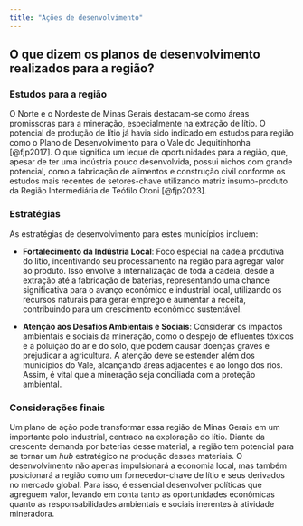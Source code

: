 ```yaml
---
title: "Ações de desenvolvimento"
---
```

## O que dizem os planos de desenvolvimento realizados para a região?

### Estudos para a região

<!-- A utilização da matriz insumo-produto (MIP) para a análise regional e o cálculo de índices de ligação enriquecem consideravelmente nossa compreensão do impacto econômico da mineração nos municípios do Norte e Nordeste de Minas Gerais. De acordo com o estudo de Souza, Gonçalves e Franco (2015), que se baseou na MIP de 2008 de Minas Gerais, setores-chave como "indústria extrativa mineral", "alimentos e bebidas", "produtos químicos", "fabricação de aço e derivados" e "serviços de informação" foram identificados. -->

O Norte e o Nordeste de Minas Gerais destacam-se como áreas promissoras para a mineração, especialmente na extração de lítio. O potencial de produção de lítio já havia sido indicado em estudos para região como o Plano de
Desenvolvimento para o Vale do Jequitinhonha [@fjp2017]. O que significa um leque de oportunidades para a região, que, apesar de ter uma indústria pouco desenvolvida, possui nichos com grande potencial, como a fabricação de alimentos e construção civil conforme os estudos mais recentes de setores-chave utilizando matriz insumo-produto da Região Intermediária de Teófilo Otoni [@fjp2023].

### Estratégias

As estratégias de desenvolvimento para estes municípios incluem:

-   **Fortalecimento da Indústria Local**: Foco especial na cadeia produtiva do lítio, incentivando seu processamento na região para agregar valor ao produto. Isso envolve a internalização de toda a cadeia, desde a extração até a fabricação de baterias, representando uma chance significativa para o avanço econômico e industrial local, utilizando os recursos naturais para gerar emprego e aumentar a receita, contribuindo para um crescimento econômico sustentável.

-   **Atenção aos Desafios Ambientais e Sociais**: Considerar os impactos ambientais e sociais da mineração, como o despejo de efluentes tóxicos e a poluição do ar e do solo, que podem causar doenças graves e prejudicar a agricultura. A atenção deve se estender além dos municípios do Vale, alcançando áreas adjacentes e ao longo dos rios. Assim, é vital que a mineração seja conciliada com a proteção ambiental.

### Considerações finais

Um plano de ação pode transformar essa região de Minas Gerais em um importante polo industrial, centrado na exploração do lítio. Diante da crescente demanda por baterias desse material, a região tem potencial para se tornar um *hub* estratégico na produção desses materiais. O desenvolvimento não apenas impulsionará a economia local, mas também posicionará a região como um fornecedor-chave de lítio e seus derivados no mercado global. Para isso, é essencial desenvolver políticas que agreguem valor, levando em conta tanto as oportunidades econômicas quanto as responsabilidades ambientais e sociais inerentes à atividade mineradora.

<!-- Esta análise revela uma mudança significativa na dinâmica produtiva da região, marcada pela expansão da atividade mineradora, com destaque para a extração de granito, grafita e, especialmente, lítio, principalmente no Médio Jequitinhonha. Essas atividades se tornaram uma fonte relevante de empregos e receitas para muitos municípios. A atividade cafeeira também manteve sua importância como um motor de dinamismo e geração de empregos. -->

<!-- No microterritório de Araçuaí, a extração mineral, especialmente de lítio e granito, tem um papel significativo. Em 2014, o Valor Adicionado da indústria representou 9,9% do PIB de Araçuaí, com a construção civil e a extração mineral sendo os principais contribuintes. A Companhia Brasileira de Lítio (CBL) tem uma presença marcante na região, com a extração de lítio na mina Cachoeira, situada no município de Araçuaí. Além disso, a transformação industrial, especialmente na indústria química, constitui uma parte significativa da atividade, com foco na produção de concentrados de lítio. -->

<!-- O microterritório de Araçuaí é notável por sua variedade de recursos minerais, incluindo lítio, granito, gemas, feldspato, calcita, ardósia, quartzo cristal, areias industriais, xisto, turmalina, diamante secundário, além de areia e argila. A região detém 100% das reservas de lítio (espodumênio e petalita), com a maior parte localizada em Itinga, mas também em Araçuaí, e 41% das reservas de granito. -->

<!-- Em 2013, a grafita, o granito e o lítio responderam por 95% da arrecadação da Compensação Financeira pela Exploração de Recursos Minerais (CFEM) no Médio/Baixo Jequitinhonha. A arrecadação de CFEM em Pedra Azul foi significativa, principalmente devido à extração de grafita e granito, enquanto Araçuaí também teve uma arrecadação considerável, principalmente proveniente do granito e do lítio. -->




<!-- Diante desses desafios, é fundamental buscar um equilíbrio entre o desenvolvimento econômico e a preservação ambiental. A mineração, especialmente com a descoberta de novas jazidas de lítio e as oportunidades em pedras ornamentais, gemas e joias, pode ser uma fonte significativa de empregos e geração de valor. Para isso, é necessário mapear áreas potenciais e atualizar informações sobre produção e reservas.  -->

<!-- Ademais, há uma oportunidade clara de agregar valor à produção local, particularmente no que se refere ao lítio e à grafita. Isso implica desafios em termos de governança e a necessidade de apoio institucional forte. No caso específico das gemas e joias, isso significa investir em pesquisa, formação de mão de obra qualificada, aquisição de tecnologia para o processamento das pedras, e avançar em governança e apoio institucional. -->

<!-- Por fim, a proposta de verticalizar a cadeia produtiva do lítio no território, incluindo a instalação de fábricas de baterias, representa uma oportunidade para gerar mais valor internamente e contribuir para o desenvolvimento sustentável da região. Isso envolve a criação de políticas de agregação de valor, que considerem tanto as potencialidades econômicas quanto os imperativos ambientais e sociais da mineração. -->
